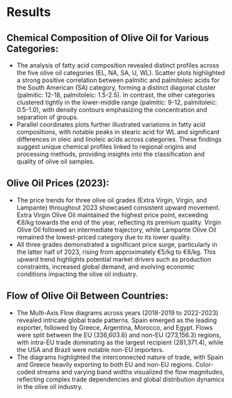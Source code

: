# Results

## Chemical Composition of Olive Oil for Various Categories:

- The analysis of fatty acid composition revealed distinct profiles across the five olive oil categories (EL, NA, SA, U, WL). Scatter plots highlighted a strong positive correlation between palmitic and palmitoleic acids for the South American (SA) category, forming a distinct diagonal cluster (palmitic: 12-18, palmitoleic: 1.5-2.5). In contrast, the other categories clustered tightly in the lower-middle range (palmitic: 9-12, palmitoleic: 0.5-1.0), with density contours emphasizing the concentration and separation of groups.
- Parallel coordinates plots further illustrated variations in fatty acid compositions, with notable peaks in stearic acid for WL and significant differences in oleic and linoleic acids across categories. These findings suggest unique chemical profiles linked to regional origins and processing methods, providing insights into the classification and quality of olive oil samples.


## Olive Oil Prices (2023):

- The price trends for three olive oil grades (Extra Virgin, Virgin, and Lampante) throughout 2023 showcased consistent upward movement. Extra Virgin Olive Oil maintained the highest price point, exceeding €8/kg towards the end of the year, reflecting its premium quality. Virgin Olive Oil followed an intermediate trajectory, while Lampante Olive Oil remained the lowest-priced category due to its lower quality.
- All three grades demonstrated a significant price surge, particularly in the latter half of 2023, rising from approximately €5/kg to €8/kg. This upward trend highlights potential market drivers such as production constraints, increased global demand, and evolving economic conditions impacting the olive oil industry.

## Flow of Olive Oil Between Countries:

- The Multi-Axis Flow diagrams across years (2018-2019 to 2022-2023) revealed intricate global trade patterns. Spain emerged as the leading exporter, followed by Greece, Argentina, Morocco, and Egypt. Flows were split between the EU (336,603.6) and non-EU (273,156.3) regions, with intra-EU trade dominating as the largest recipient (281,371.4), while the USA and Brazil were notable non-EU importers.
- The diagrams highlighted the interconnected nature of trade, with Spain and Greece heavily exporting to both EU and non-EU regions. Color-coded streams and varying band widths visualized the flow magnitudes, reflecting complex trade dependencies and global distribution dynamics in the olive oil industry.





